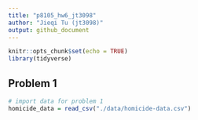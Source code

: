 ```yaml
---
title: "p8105_hw6_jt3098"
author: "Jieqi Tu (jt3098)"
output: github_document
---
```


```r
knitr::opts_chunk$set(echo = TRUE)
library(tidyverse)
```

## Problem 1
```r
# import data for problem 1
homicide_data = read_csv("./data/homicide-data.csv")
```

